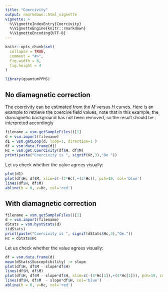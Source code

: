 ```yaml
---
title: "Coercivity"
output: rmarkdown::html_vignette
vignette: >
  %\VignetteIndexEntry{Coercivity}
  %\VignetteEngine{knitr::rmarkdown}
  %\VignetteEncoding{UTF-8}
---
```


```r
knitr::opts_chunk$set(
  collapse = TRUE,
  comment = "#>",
  fig.width = 6,
  fig.height = 4
)
```

```r
library(quantumPPMS)
```

## No diamagnetic correction

The coercivity can be estimated from the $M$ versus $H$ curves. Here is an example to retrieve the coercive field values; note that in this example, the diamagnetic background has not been removed, so the result should be interpreted accordingly

```r
filename = vsm.getSampleFiles()[1]
d = vsm.import(filename)
d1 = vsm.getLoop(d, loop=1, direction=1 )
df = vsm.data.frame(d1)
Hc = vsm.get.Coercivity(df$H, df$M)
print(paste("Coercivity is ", signif(Hc,3),"Oe."))
```

Let us check whether the value agrees visually:

```r
plot(d1)
plot(df$H, df$M, xlim=c(-(2*Hc),+(2*Hc)), pch=19, col='blue')
lines(df$H, df$M)
abline(h = 0, v=Hc, col='red')
```



## With diamagnetic correction

```r
filename = vsm.getSampleFiles()[1]
d = vsm.import(filename)
dStats = vsm.hystStats(d)
t(dStats)
print(paste("Coercivity is ", signif(dStats$Hc,3),"Oe."))
Hc = dStats$Hc
```



Let us check whether the value agrees visually:

```r
df = vsm.data.frame(d)
mean(dStats$Susceptibility) -> slope
plot(df$H, df$M - slope*df$H)
lines(df$H, df$M)
plot(df$H, df$M - slope*df$H, xlim=c(-(4*Hc[1]),+(4*Hc[1])), pch=19, col='blue')
lines(df$H, df$M  - slope*df$H, col='blue')
abline(h = 0, v=Hc, col='red')
```

